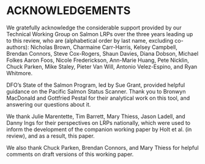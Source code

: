 # ACKNOWLEDGEMENTS

We gratefully acknowledge the considerable support provided by our Technical Working Group on Salmon LRPs over the three years leading up to this review, who are (alphabetical order by last name, excluding co-authors): Nicholas Brown, Charmaine Carr-Harris, Kelsey Campbell, Brendan Connors, Steve Cox-Rogers, Shaun Davies, Diana Dobson, Michael Folkes Aaron Foos, Nicole Frederickson, Ann-Marie Huang, Pete Nicklin, Chuck Parken, Mike Staley, Pieter Van Will, Antonio Velez-Espino, and Ryan Whitmore. 

DFO's State of the Salmon Program, led by Sue Grant, provided helpful guidance on the Pacific Salmon Status Scanner. Thank you to Bronwyn MacDonald and Gottfried Pestal for their analytical work on this tool, and answering our questions about it. 

We thank Julie Marentette, Tim Barrett, Mary Thiess, Jason Ladell, and Danny Ings for their perspectives on LRPs nationally, which were used to inform the development of the companion working paper by Holt et al. (in review), and as a result, this paper.

We also thank Chuck Parken, Brendan Connors, and Mary Thiess for helpful comments on draft versions of this working paper.

<!-- Full list of TWG members:
Michael Arbeider,
Jessy Bokvist,
Nicholas Brown,
Charmaine Carr-Harris,
Kelsey Campbell,
Brendan Connors,
Steve Cox-Rogers,
Sabrina Crowley,
Shaun Davies,
Brooke Davis,
Diana Dobson,
Michael Folkes
Aaron Foos,
Nicole Frederickson,
Sue Grant,
Carrie Holt,
Kendra Holt,
Wilf Luedke,
Ann-Marie Huang,
Diana McHugh,
Pete Nicklin,
Chuck Parken,
Candace Picco,
Mike Staley,
Pieter Van Will,
Antonio Velez-Espino,
Luke Warkentin,
Ryan Whitmore,
Catarina Wor,
-->

